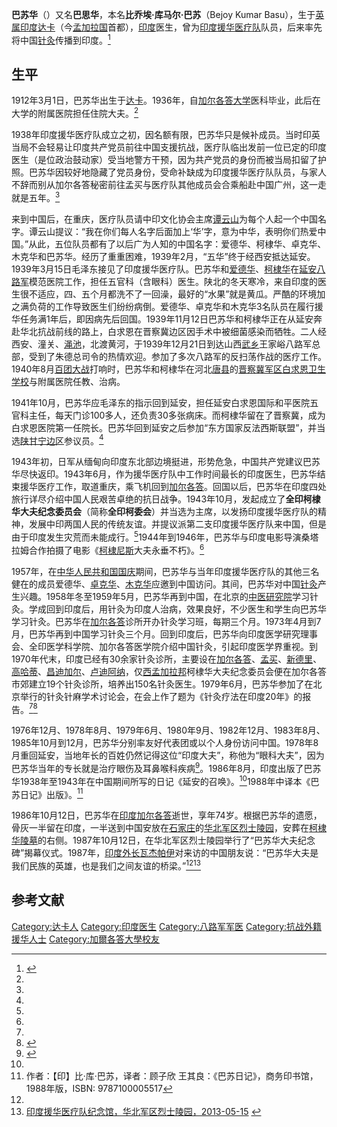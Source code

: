 '''巴苏华'''（{{bd|1912年|3月1日|1986年|10月12日}}）又名'''巴思华'''，本名'''比乔埃·库马尔·巴苏'''（Bejoy Kumar Basu），生于[[英属印度|英属印度]][[达卡|达卡]]（今[[孟加拉国|孟加拉国]]首都），[[印度|印度]]医生，曾为[[印度援华医疗队|印度援华医疗队]]队员，后来率先将中国[[针灸|针灸]]传播到印度。<ref name=bqejs>{{Cite web |url=http://www.bqejsyjh.com/newslook.asp?NewID=1852&FID=78&page=1 |title=巴苏华，白求恩精神研究会，于2015-03-10查阅 |access-date=2015-03-10 |archive-date=2015-04-02 |archive-url=https://web.archive.org/web/20150402095427/http://www.bqejsyjh.com/newslook.asp?NewID=1852&FID=78&page=1 |dead-url=no }}</ref>

==生平==
1912年3月1日，巴苏华出生于[[达卡|达卡]]。1936年，自[[加尔各答大学|加尔各答大学]]医科毕业，此后在大学的附属医院担任住院大夫。<ref name=bqejs/>

1938年印度援华医疗队成立之初，因名额有限，巴苏华只是候补成员。当时印英当局不会轻易让印度共产党员前往中国支援抗战，医疗队临出发前一位已定的印度医生（是位政治鼓动家）受当地警方干预，因为共产党员的身份而被当局扣留了护照。巴苏华因较好地隐藏了党员身份，受命补缺成为印度援华医疗队队员，与家人不辞而别从加尔各答秘密前往孟买与医疗队其他成员会合乘船赴中国广州，这一走就是五年。<ref name=bqejs/>

来到中国后，在重庆，医疗队员请中印文化协会主席[[谭云山|谭云山]]为每个人起一个中国名字。谭云山提议：“我在你们每人名字后面加上‘华’字，意为中华，表明你们热爱中国。”从此，五位队员都有了以后广为人知的中国名字：爱德华、柯棣华、卓克华、木克华和巴苏华。经历了重重困难，1939年2月，“五华”终于经西安抵达延安。1939年3月15日毛泽东接见了印度援华医疗队。巴苏华和[[马登·莫罕拉尔·爱德|爱德华]]、[[柯棣华|柯棣华]]在[[延安|延安]][[八路军|八路军]]模范医院工作，担任五官科（含眼科）医生。陕北的冬天寒冷，来自印度的医生很不适应，四、五个月都洗不了一回澡，最好的“水果”就是黄瓜。严酷的环境加之满负荷的工作导致医生们纷纷病倒。爱德华、卓克华和木克华3名队员在履行援华任务满1年后，即因病先后回国。1939年11月12日巴苏华和柯棣华正在从延安奔赴华北抗战前线的路上，白求恩在晋察冀边区因手术中被细菌感染而牺牲。二人经西安、潼关、[[渑池|渑池]]，北渡黄河，于1939年12月21日到达山西[[武乡|武乡]]王家峪八路军总部，受到了朱德总司令的热情欢迎。参加了多次八路军的反扫荡作战的医疗工作。1940年8月[[百团大战|百团大战]]打响时，巴苏华和柯棣华在河北[[唐县|唐县]]的[[晋察冀军区|晋察冀军区]][[白求恩卫生学校|白求恩卫生学校]]与附属医院任教、治病。

1941年10月，巴苏华应毛泽东的指示回到延安，担任延安白求恩国际和平医院五官科主任，每天门诊100多人，还负责30多张病床。而柯棣华留在了晋察冀，成为白求恩医院第一任院长。巴苏华回到延安之后参加“东方国家反法西斯联盟”，并当选[[陕甘宁边区|陕甘宁边区]]参议员。<ref name=bqejs/>

1943年初，日军从缅甸向印度东北部边境挺进，形势危急，中国共产党建议巴苏华尽快返印。1943年6月，作为援华医疗队中工作时间最长的印度医生，巴苏华结束援华医疗工作，取道重庆，乘飞机回到[[加尔各答|加尔各答]]。回国以后，巴苏华在印度四处旅行详尽介绍中国人民艰苦卓绝的抗日战争。1943年10月，发起成立了'''全印柯棣华大夫纪念委员会'''（简称'''全印柯委会'''）并当选为主席，以发扬印度援华医疗队的精神，发展中印两国人民的传统友谊。并提议派第二支印度援华医疗队来中国，但是由于印度发生灾荒而未能成行。<ref name=bqejs/>1944年到1946年，巴苏华与印度电影导演桑塔拉姆合作拍摄了电影《[[柯棣华|柯棣尼斯]]大夫永垂不朽》。<ref name=bqejs/>

1957年，在[[中华人民共和国国庆|中华人民共和国国庆]]期间，巴苏华与当年印度援华医疗队的其他三名健在的成员爱德华、[[卓克华|卓克华]]、[[木克华|木克华]]应邀到中国访问。其间，巴苏华对中国[[针灸|针灸]]产生兴趣。1958年冬至1959年5月，巴苏华再到中国，在北京的[[中国中医研究院|中医研究院]]学习针灸。学成回到印度后，用针灸为印度人治病，效果良好，不少医生和学生向巴苏华学习针灸。巴苏华在[[加尔各答|加尔各答]]诊所开办针灸学习班，每期三个月。1973年4月到7月，巴苏华再到中国学习针灸三个月。回到印度后，巴苏华向印度医学研究理事会、全印医学科学院、加尔各答医学院介绍中国针灸，引起印度医学界重视。到1970年代末，印度已经有30余家针灸诊所，主要设在[[加尔各答|加尔各答]]、[[孟买|孟买]]、[[新德里|新德里]]、[[高哈蒂|高哈蒂]]、[[昌迪加尔|昌迪加尔]]、[[卢迪阿纳|卢迪阿纳]]，仅[[西孟加拉邦|西孟加拉邦]]柯棣华大夫纪念委员会便在加尔各答市郊建立19个针灸诊所，培养出150名针灸医生。1979年6月，巴苏华参加了在北京举行的针灸针麻学术讨论会，在会上作了题为《针灸疗法在印度20年》的报告。<ref name=bqejs/><ref name=ydzc>{{Cite web |url=http://www.yinduabc.com/exchange/5429.htm |title=巴苏华与中印兄弟情谊，印度之窗，2013-04-19 |access-date=2015-03-10 |archive-date=2019-08-18 |archive-url=https://web.archive.org/web/20190818141926/http://www.yinduabc.com/exchange/5429.htm |dead-url=yes }}</ref>

1976年12月、1978年8月、1979年6月、1980年9月、1982年12月、1983年8月、1985年10月到12月，巴苏华分别率友好代表团或以个人身份访问中国。1978年8月重回延安，当地年长的百姓仍然记得这位“印度大夫”，称他为“眼科大夫”，因为巴苏华当年的专长就是治疗眼伤及耳鼻喉科疾病<ref>{{Cite web |url=https://china.huanqiu.com/article/9CaKrnJOXGf |title=“巴苏华和印度援华医疗队的故事：都有一个‘华’字”，来源：《人民日报》，2015-08-29 |access-date=2021-10-30 |archive-date=2021-10-30 |archive-url=https://web.archive.org/web/20211030033926/https://china.huanqiu.com/article/9CaKrnJOXGf }}</ref>。1986年8月，印度出版了巴苏华1938年至1943年在中国期间所写的日记《延安的召唤》。<ref name=ydzc/>1988年中译本《巴苏日记》出版》。<ref> 作者：【印】比·库·巴苏，译者：顾子欣 王其良：《巴苏日记》，商务印书馆，1988年版，ISBN: 9787100005517</ref>

1986年10月12日，巴苏华在[[印度|印度]][[加尔各答|加尔各答]]逝世，享年74岁。根据巴苏华的遗愿，骨灰一半留在印度，一半送到中国安放在[[石家庄|石家庄]]的[[华北军区烈士陵园|华北军区烈士陵园]]，安葬在[[柯棣华墓|柯棣华陵墓]]的右侧。1987年10月12日，在华北军区烈士陵园举行了“巴苏华大夫纪念碑”揭幕仪式。1987年，[[印度外长|印度外长]][[瓦杰帕伊|瓦杰帕伊]]对来访的中国朋友说：“巴苏华大夫是我们民族的英雄，也是我们之间友谊的桥梁。”<ref name=bqejs/><ref>[http://www.hbjqlsly.net/news/?28_33.html 印度援华医疗队纪念馆，华北军区烈士陵园，2013-05-15] {{webarchive|url=https://web.archive.org/web/20150402154449/http://www.hbjqlsly.net/news/?28_33.html |date=2015-04-02 }}</ref>

==参考文献==
{{reflist}}

{{DEFAULTSORT: Basu, Bejoy}}
[[Category:达卡人|Category:达卡人]]
[[Category:印度医生|Category:印度医生]]
[[Category:八路军军医|Category:八路军军医]]
[[Category:抗战外籍援华人士|Category:抗战外籍援华人士]]
[[Category:加爾各答大學校友|Category:加爾各答大學校友]]